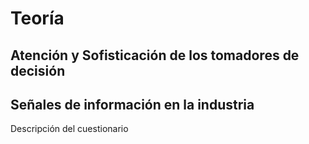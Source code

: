 # Teoría {#teoria}



## Atención y Sofisticación de los tomadores de decisión

## Señales de información en la industria

Descripción del cuestionario